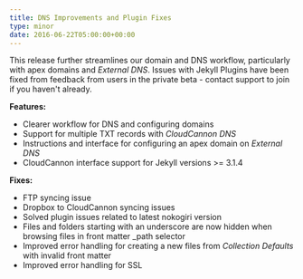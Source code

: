 ```yaml
---
title: DNS Improvements and Plugin Fixes
type: minor
date: 2016-06-22T05:00:00+00:00
---
```



This release further streamlines our domain and DNS workflow, particularly with apex domains and *External DNS*. Issues with Jekyll Plugins have been fixed from feedback from users in the private beta - contact support to join if you haven't already.

**Features:**

* Clearer workflow for DNS and configuring domains
* Support for multiple TXT records with *CloudCannon DNS*
* Instructions and interface for configuring an apex domain on *External DNS*
* CloudCannon interface support for Jekyll versions &gt;= 3.1.4


**Fixes:**

* FTP syncing issue
* Dropbox to CloudCannon syncing issues
* Solved plugin issues related to latest nokogiri version
* Files and folders starting with an underscore are now hidden when browsing files in front matter _path selector
* Improved error handling for creating a new files from *Collection Defaults* with invalid front matter
* Improved error handling for SSL